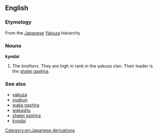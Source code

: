 ==English==

===Etymology===
From the [[Japanese]] [[Yakuza]] hierarchy

===Nouno===
'''kyodai'''

#The ''brothers''. They are high in rank in the yakuza clan. Their leader is the [[shatei gashira]].

===See also===
*[[yakuza]]
*[[oyabun]]
*[[waka gashira]]
*[[wakashu]]
*[[shatei gashira]]
*[[kyodai]]

[[Category:en:Japanese derivations]]
